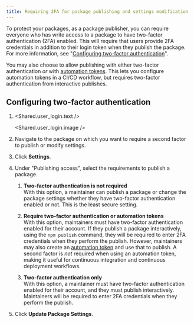 ```yaml
---
title: Requiring 2FA for package publishing and settings modification
---
```


To protect your packages, as a package publisher, you can require everyone who has write access to a package to have two-factor authentication (2FA) enabled. This will require that users provide 2FA credentials in addition to their login token when they publish the package. For more information, see "[Configuring two-factor authentication][config-2fa]".

You may also choose to allow publishing with either two-factor authentication _or_ with [automation tokens][creating-tokens]. This lets you configure automation tokens in a CI/CD workflow, but requires two-factor authentication from interactive publishes.

## Configuring two-factor authentication

1. <Shared.user_login.text />

   <Shared.user_login.image />

2. Navigate to the package on which you want to require a second factor to publish or modify settings.

3. Click **Settings**.

   <Screenshot src="/packages-and-modules/securing-your-code/2fa-package-admin.png" alt="Screenshot showing the admin tab on a package page" />

4. Under "Publishing access", select the requirements to publish a package.
   1. **Two-factor authentication is not required**  
      With this option, a maintainer can publish a package or change the package settings whether they have two-factor authentication enabled or not.  This is the least secure setting.

   2. **Require two-factor authentication or automation tokens**  
      With this option, maintainers must have two-factor authentication enabled for their account.  If they publish a package interactively, using the `npm publish` command, they will be required to enter 2FA credentials when they perform the publish. However, maintainers may also create an [automation token][creating-tokens] and use that to publish. A second factor is _not_ required when using an automation token, making it useful for continuous integration and continuous deployment workflows.

   3. **Two-factor authentication only**  
      With this option, a maintainer must have two-factor authentication enabled for their account, and they must publish interactively. Maintainers will be required to enter 2FA credentials when they perform the publish.

   <Screenshot src="/packages-and-modules/securing-your-code/2fa-package-require.png" alt="Screenshot showing the require two-factor option for a package" />

5. Click **Update Package Settings**.

   <Screenshot src="/packages-and-modules/securing-your-code/2fa-package-update.png" alt="Screenshot showing the update package settings button" />

[config-2fa]: configuring-two-factor-authentication
[creating-tokens]: creating-and-viewing-access-tokens
